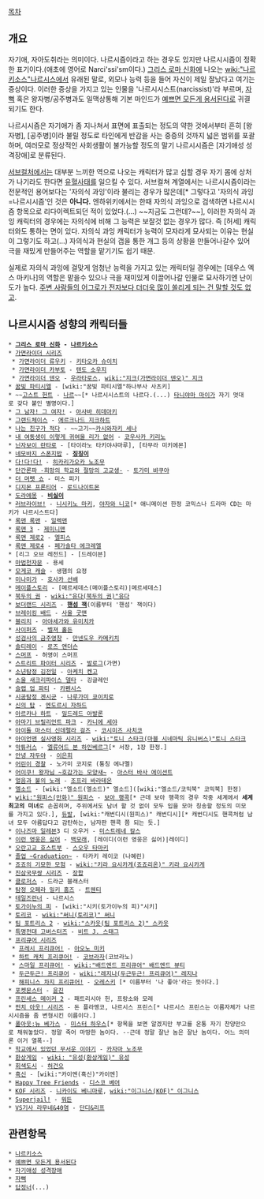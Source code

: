 [[목차]]
== 개요 ==
{{{+1 Narcissism}}}

자기애, 자아도취라는 의미이다. 나르시즘이라고 하는 경우도 있지만 나르시시즘이 정확한 표기이다.(애초에 영어로 Narci'ssi'sm이다.) [[그리스 로마 신화]]에 나오는 [[wiki:"나르키소스"나르시스]]에서 유래된 말로, 외모나 능력 등을 들어 자신이 제일 잘났다고 여기는 증상이다. 이러한 증상을 가지고 있는 인물을 '나르시시스트(narcissist)'라 부르며, [[자뻑]] 혹은 왕자병/공주병과도 일맥상통해 기본 마인드가 [[예쁘면 모든게 용서된다]]로 귀결되기도 한다.

나르시시즘은 자기애가 좀 지나쳐서 표면에 표출되는 정도의 약한 것에서부터 흔히 [왕자병], [공주병]이라 불릴 정도로 타인에게 반감을 사는 중증의 것까지 넓은 범위를 포괄하며, 여러모로 정상적인 사회생활이 불가능할 정도의 말기 나르시시즘은 [자기애성 성격장애]로 분류된다.

[[서브컬처]]에서는 대부분 느끼한 역으로 나오는 캐릭터가 많고 심할 경우 자기 몸에 상처가 나기라도 한다면 [[유혈사태]]를 일으킬 수 있다. 서브컬쳐 계열에서는 나르시시즘이라는 전문적인 용어보다는 '자의식 과잉'이라 불리는 경우가 많은데[* 그렇다고 '자의식 과잉=나르시시즘'인 것은 '''아니다.''' 엔하위키에서는 한때 자의식 과잉으로 검색하면 나르시시즘 항목으로 리다이렉트되던 적이 있었다.(...) ~~지금도 그런데?~~], 이러한 자의식 과잉 캐릭터의 경우에는 자의식에 비해 그 능력은 보잘것 없는 경우가 많다. 즉 [허세] 캐릭터와도 통하는 면이 있다. 자의식 과잉 캐릭터가 능력이 모자라게 묘사되는 이유는 현실이 그렇기도 하고(...) 자의식과 현실의 갭을 통한 개그 등의 상황을 만들어나갈수 있어 극을 재밌게 만들어주는 역할을 맡기기도 쉽기 때문.

실제로 자의식 과잉에 걸맞게 엄청난 능력을 가지고 있는 캐릭터일 경우에는 [데우스 엑스 마키나]의 역할은 맡을수 있으나 극을 재미있게 이끌어나갈 인물로 묘사하기엔 난이도가 높다. [[열폭|주변 사람들의 어그로가 전자보다 더더욱 많이 쏠리게 되는 건 말할 것도 없고]].

== 나르시시즘 성향의 캐릭터들 ==
 * '''[[그리스 로마 신화]] - [[나르키소스]]'''
 * [[가면라이더 시리즈]]
  * [[가면라이더 류우키]] - [[키타오카 슈이치]]
  * [[가면라이더 카부토]] - [[텐도 소우지]]
  * [[가면라이더 덴오]] - [[우라타로스]], [[wiki:"지크(가면라이더 덴오)" 지크]]
 * [[꿈빛 파티시엘]] - [wiki:"꿈빛 파티시엘"하나부사 사츠키]
 * ~~[[고스트 헌트]] - [[나르]]~~[* 나르시시스트의 나르다.(...) [[타니야마 마이]]가 자기 멋대로 갖다 붙인 별명이다.]
 * [[그 남자! 그 여자!]] - [[아사바 히데아키]]
 * [[그랜드체이스]] - [[에르크나드 지크하트]]
 * [[나는 친구가 적다]] - ~~고기~~[[카시와자키 세나]]
 * [[내 여동생이 이렇게 귀여울 리가 없어]] - [[코우사카 키리노]]
 * [[닌자보이 란타로]] - [타이라노 타키야샤마루], [타무라 미키에몬]
 * [[네모바지 스폰지밥]] - '''[[징징이]]'''
 * [[다!다!다!]] - [[히카리가오카 노조무]]
 * [[단간론파 -희망의 학교와 절망의 고교생-]] - [[토가미 뱌쿠야]]
 * [[더 머펫 쇼]] - 미스 피기
 * [[디지몬 프론티어]] - [[로드나이트몬]]
 * [[도라에몽]] - '''[[비실이]]'''
 * [[러브라이브!]] - [[니시키노 마키]], [[야자와 니코]][* 애니메이션 한정 코믹스나 드라마 CD는 마키가 나르시스트다]
 * [[록맨 록맨]] - [[일렉맨]]
 * [[록맨 3]] - [[제미니맨]]
 * [[록맨 제로2]] - [[엘피스]]
 * [[록맨 제로4]] - [[페가솔타 에크레엘]]
 * [리그 오브 레전드] - [드레이븐]
 * [[마법천자문]] - 용세
 * [[모게코 캐슬]] - 생햄의 요정
 * [[미나미가]] - [[호사카 선배]] 
 * [[메이플스토리]] - [메르세데스(메이플스토리)|메르세데스]
 * [[북두의 권]] - [[wiki:"유다(북두의 권)"유다]]
 * [[보더랜드 시리즈]] - '''[[핸섬 잭]]'''(이름부터 '핸섬' 잭이다)
 * [[브레이킹 배드]] - [[사울 굿맨]]
 * [[블리치]] - [[아야세가와 유미치카]]
 * [[사이퍼즈]] - [[벨져 홀든]]
 * [[성검사의 금주영창]] - [[만넨도우 카메키치]]
 * [[솔티레이]] - [[로즈 앤더슨]]
 * [[스머프]] - 허영이 스머프
 * [[스트리트 파이터 시리즈]] - [[발로그]](가면)
 * [[소년탐정 김전일]] - [[아케치 켄고]]
 * [[소울 새크리파이스 델타]] - 깅글레인
 * [[슬랩 업 파티]] - [[카펜시스]]
 * [[시공탐정 겐시군]] - [[나루가미 쿄이치로]]
 * [[신의 탑]] - [[엔도르시 자하드]]
 * [[아르카나 하트]] - [[밀드레드 아발론]]
 * [[아마기 브릴리언트 파크]] - [[카니에 세야]]
 * [[아이돌 마스터 신데렐라 걸즈]] - [[코시미즈 사치코]]
 * [[아이언맨 실사영화 시리즈]] - [[wiki:"토니 스타크(마블 시네마틱 유니버스)"토니 스타크]]
 * [[악튜러스]] - [[엘류어드 본 하인베르그]][* 서장, 1장 한정.]
 * [[안녕 자두야]] - [[이은희]]
 * [[어린이 경찰]] - 노가미 코지로 (통칭 에나멜)
 * [[어이쿠! 왕자님 ~호감가는 모양새~]] - [[아스터 바사 에이션트]]
 * [[얼음과 불의 노래]] - [[조프리 바라테온]]
 * [[엘소드]] - [wiki:"엘소드(엘소드)" 엘소드]([wiki:"엘소드/코믹북" 코믹북] 한정)
 * [[wiki:"원피스(만화)" 원피스]] - [[보아 행콕]][* 근데 보아 행콕의 경우 작중 세계에서 '''세계 최고의 미녀'''로 손꼽히며, 주위에서도 남녀 할 것 없이 모두 입을 모아 칭송할 정도의 미모를 가지고 있다.], [[듀발]], [wiki:"캐번디시(원피스)" 캐번디시][* 캐번디시도 핸콕처럼 남녀 모두 아름답다고 감탄하는, 남자판 핸콕 쯤 되는 듯.]
 * [[이나즈마 일레븐]]3 디 오우거 - [[미스트레네 칼스]]
 * [[이런 영웅은 싫어]] - [[백모래]], [레이디(이런 영웅은 싫어)|레이디]
 * [[오란고교 호스트부]] - [[스오우 타마키]]
 * [[졸업 ~Graduation~]] - 타카키 레이코 (나혜린)
 * [[죠죠의 기묘한 모험]] - [[wiki:"키라 요시카게(죠죠리온)" 키라 요시카게]]
 * [[진삼국무쌍 시리즈]] - [[장합(진삼국무쌍)|장합]]
 * [[클로저스]] - 드라군 블래스터
 * [[탐정 오페라 밀키 홈즈]] - [[트웬티]]
 * [[테일즈런너]] - 나르시스
 * [[토가이누의 피]] - [wiki:"시키(토가이누의 피)"시키]
 * [[토리코]] - [[wiki:"써니(토리코)" 써니]]
 * [[팀 포트리스 2]] - [[wiki:"스카웃(팀 포트리스 2)" 스카웃]]
 * [[특명전대 고버스터즈]] - [[비트 J. 스태그]]
 * [[프리큐어 시리즈]]
  * [[프레시 프리큐어!]] - [[아오노 미키]]
  * [[하트 캐치 프리큐어!]] - [[코브라자]](코브라노)
  * [[스마일 프리큐어!]] - [[wiki:"배드엔드 프리큐어" 배드엔드 뷰티]]
  * [[두근두근! 프리큐어]] - [[wiki:"레지나(두근두근! 프리큐어)" 레지나]]
  * [[해피니스 차지 프리큐어!]] - [[오레스키]] [* 이름부터 '나 좋아'라는 뜻이다.]
 * [[포켓몬스터]] - [[윤진]]
 * [[프린세스 메이커 2]] - 패트리시아 헌, 프랑소와 모레
 * [[펀치 아웃! 시리즈]] - 돈 플라멩코, 나르시스 프린스[* 나르시스 프린스는 이름자체가 나르시시즘을 좀 변형시킨 이름이다.]
 * [[폴아웃:뉴 베가스]] - [[미스터 하우스]][* 항목을 보면 알겠지만 부고를 온통 자기 찬양만으로 채워놓았다. 정말 죽어 마땅한 놈이다. --근데 정말 잘난 놈은 잘난 놈이다. 어느 의미론 이거 열폭--]
 * [[학교에서 있었던 무서운 이야기]] - [[카자마 노조무]]
 * [[환상게임]] - [[wiki: "유성(환상게임)" 유성]]
 * [[회색도시]] - [[허건오]]
 * [[흑신]] - [wiki:"카이엔(흑신)"카이엔]
 * [[Happy Tree Friends]] - [[디스코 베어]]
 * [[KOF 시리즈]] - [[니카이도 베니마루]], [[wiki:"이그니스(KOF)" 이그니스]]
 * [[Superjail!]] - [[워든]]
 * [[VS기사 라무네&40염]] - [[단디&리프]]

== 관련항목 ==
 * [[나르키소스]]
 * [[예쁘면 모든게 용서된다]]
 * [[자기애성 성격장애]]
 * [[자뻑]]
 * [[답정너]](...)
